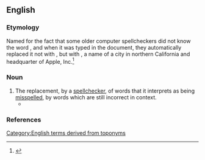 ==English==

===Etymology===
Named for the fact that some older computer spellcheckers did not know the word {{m|en|cooperation}}, and when it was typed in the document, they automatically replaced it not with {{m|en|co-operation}}, but with {{m|en|Cupertino}}, a name of a city in northern California and headquarter of Apple, Inc.<ref>{{cite-web|title=When Spellcheckers Attack: Perils of the Cupertino Effect|date=2007-11-01|author=Ben Zimmer|authorlink=Ben Zimmer|work=OUPBlog|url=http://blog.oup.com/2007/11/spellchecker/}}</ref>

===Noun===
{{en-noun|?}}

# The replacement, by a [[spellchecker]], of words that it interprets as being [[misspell]]ed, by words which are still incorrect in context.
#* {{quote-book|en|year=2015|author=Arhlene A. Flowers|title=Global Writing for Public Relations|publisher=Routledge|isbn=9781317683865|url=https://books.google.com/books?id=VcQ0CwAAQBAJ&pg=PT351&dq=%22Cupertino+effect%22&hl=&cd=4&source=gbs_api#v=onepage&q=%22Cupertino%20effect%22&f=false|text=Although computer dictionaries have improved, the '''Cupertino effect''' still creates havoc.}}

===References===
<references/>

[[Category:English terms derived from toponyms]]